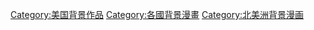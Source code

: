 [[Category:美国背景作品|Category:美国背景作品]]
[[Category:各國背景漫畫|Category:各國背景漫畫]]
[[Category:北美洲背景漫画|Category:北美洲背景漫画]]